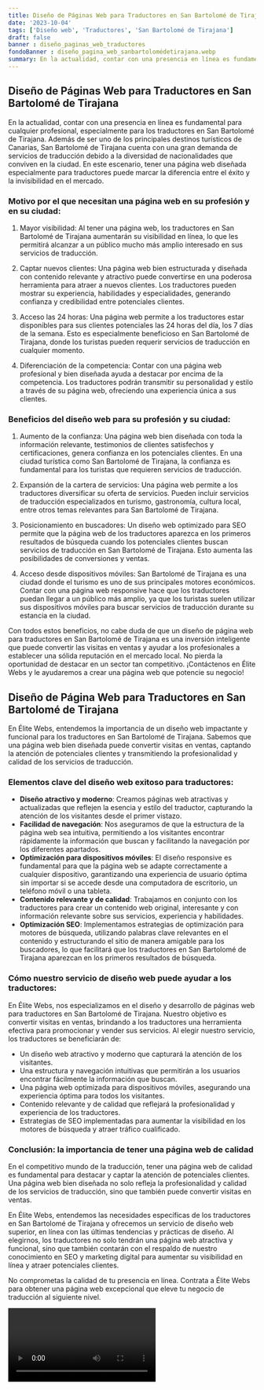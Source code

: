 ```yaml
---
title: Diseño de Páginas Web para Traductores en San Bartolomé de Tirajana
date: '2023-10-04'
tags: ['Diseño web', 'Traductores', 'San Bartolomé de Tirajana']
draft: false
banner : diseño_paginas_web_traductores
fondoBanner : diseño_pagina_web_sanbartolomédetirajana.webp
summary: En la actualidad, contar con una presencia en línea es fundamental para cualquier profesional, especialmente para los traductores en San Bartolomé de Tirajana. Además de ser uno de los principales destinos turísticos de Canarias, San Bartolomé de Tirajana cuenta con una gran demanda de servicios de traducción debido a la diversidad de nacionalidades que conviven en la ciudad. En este escenario, tener una página web diseñada especialmente para traductores puede marcar la diferencia entre el éxito y la invisibilidad en el mercado.
---
```


## Diseño de Páginas Web para Traductores en San Bartolomé de Tirajana

En la actualidad, contar con una presencia en línea es fundamental para cualquier profesional, especialmente para los traductores en San Bartolomé de Tirajana. Además de ser uno de los principales destinos turísticos de Canarias, San Bartolomé de Tirajana cuenta con una gran demanda de servicios de traducción debido a la diversidad de nacionalidades que conviven en la ciudad. En este escenario, tener una página web diseñada especialmente para traductores puede marcar la diferencia entre el éxito y la invisibilidad en el mercado.

### Motivo por el que necesitan una página web en su profesión y en su ciudad:

1. Mayor visibilidad: Al tener una página web, los traductores en San Bartolomé de Tirajana aumentarán su visibilidad en línea, lo que les permitirá alcanzar a un público mucho más amplio interesado en sus servicios de traducción.

2. Captar nuevos clientes: Una página web bien estructurada y diseñada con contenido relevante y atractivo puede convertirse en una poderosa herramienta para atraer a nuevos clientes. Los traductores pueden mostrar su experiencia, habilidades y especialidades, generando confianza y credibilidad entre potenciales clientes.

3. Acceso las 24 horas: Una página web permite a los traductores estar disponibles para sus clientes potenciales las 24 horas del día, los 7 días de la semana. Esto es especialmente beneficioso en San Bartolomé de Tirajana, donde los turistas pueden requerir servicios de traducción en cualquier momento.

4. Diferenciación de la competencia: Contar con una página web profesional y bien diseñada ayuda a destacar por encima de la competencia. Los traductores podrán transmitir su personalidad y estilo a través de su página web, ofreciendo una experiencia única a sus clientes.

### Beneficios del diseño web para su profesión y su ciudad:

1. Aumento de la confianza: Una página web bien diseñada con toda la información relevante, testimonios de clientes satisfechos y certificaciones, genera confianza en los potenciales clientes. En una ciudad turística como San Bartolomé de Tirajana, la confianza es fundamental para los turistas que requieren servicios de traducción.

2. Expansión de la cartera de servicios: Una página web permite a los traductores diversificar su oferta de servicios. Pueden incluir servicios de traducción especializados en turismo, gastronomía, cultura local, entre otros temas relevantes para San Bartolomé de Tirajana.

3. Posicionamiento en buscadores: Un diseño web optimizado para SEO permite que la página web de los traductores aparezca en los primeros resultados de búsqueda cuando los potenciales clientes buscan servicios de traducción en San Bartolomé de Tirajana. Esto aumenta las posibilidades de conversiones y ventas.

4. Acceso desde dispositivos móviles: San Bartolomé de Tirajana es una ciudad donde el turismo es uno de sus principales motores económicos. Contar con una página web responsive hace que los traductores puedan llegar a un público más amplio, ya que los turistas suelen utilizar sus dispositivos móviles para buscar servicios de traducción durante su estancia en la ciudad.

Con todos estos beneficios, no cabe duda de que un diseño de página web para traductores en San Bartolomé de Tirajana es una inversión inteligente que puede convertir las visitas en ventas y ayudar a los profesionales a establecer una sólida reputación en el mercado local. No pierda la oportunidad de destacar en un sector tan competitivo. ¡Contáctenos en Élite Webs y le ayudaremos a crear una página web que potencie su negocio!

<GifSeo />

<Cta />

## Diseño de Página Web para Traductores en San Bartolomé de Tirajana

En Élite Webs, entendemos la importancia de un diseño web impactante y funcional para los traductores en San Bartolomé de Tirajana. Sabemos que una página web bien diseñada puede convertir visitas en ventas, captando la atención de potenciales clientes y transmitiendo la profesionalidad y calidad de los servicios de traducción.

### Elementos clave del diseño web exitoso para traductores:

- **Diseño atractivo y moderno**: Creamos páginas web atractivas y actualizadas que reflejen la esencia y estilo del traductor, capturando la atención de los visitantes desde el primer vistazo.
- **Facilidad de navegación**: Nos aseguramos de que la estructura de la página web sea intuitiva, permitiendo a los visitantes encontrar rápidamente la información que buscan y facilitando la navegación por los diferentes apartados.
- **Optimización para dispositivos móviles**: El diseño responsive es fundamental para que la página web se adapte correctamente a cualquier dispositivo, garantizando una experiencia de usuario óptima sin importar si se accede desde una computadora de escritorio, un teléfono móvil o una tableta.
- **Contenido relevante y de calidad**: Trabajamos en conjunto con los traductores para crear un contenido web original, interesante y con información relevante sobre sus servicios, experiencia y habilidades.
- **Optimización SEO**: Implementamos estrategias de optimización para motores de búsqueda, utilizando palabras clave relevantes en el contenido y estructurando el sitio de manera amigable para los buscadores, lo que facilitará que los traductores en San Bartolomé de Tirajana aparezcan en los primeros resultados de búsqueda.

### Cómo nuestro servicio de diseño web puede ayudar a los traductores:

En Élite Webs, nos especializamos en el diseño y desarrollo de páginas web para traductores en San Bartolomé de Tirajana. Nuestro objetivo es convertir visitas en ventas, brindando a los traductores una herramienta efectiva para promocionar y vender sus servicios. Al elegir nuestro servicio, los traductores se beneficiarán de:

- Un diseño web atractivo y moderno que capturará la atención de los visitantes.
- Una estructura y navegación intuitivas que permitirán a los usuarios encontrar fácilmente la información que buscan.
- Una página web optimizada para dispositivos móviles, asegurando una experiencia óptima para todos los visitantes.
- Contenido relevante y de calidad que reflejará la profesionalidad y experiencia de los traductores.
- Estrategias de SEO implementadas para aumentar la visibilidad en los motores de búsqueda y atraer tráfico cualificado.

### Conclusión: la importancia de tener una página web de calidad

En el competitivo mundo de la traducción, tener una página web de calidad es fundamental para destacar y captar la atención de potenciales clientes. Una página web bien diseñada no solo refleja la profesionalidad y calidad de los servicios de traducción, sino que también puede convertir visitas en ventas.

En Élite Webs, entendemos las necesidades específicas de los traductores en San Bartolomé de Tirajana y ofrecemos un servicio de diseño web superior, en línea con las últimas tendencias y prácticas de diseño. Al elegirnos, los traductores no solo tendrán una página web atractiva y funcional, sino que también contarán con el respaldo de nuestro conocimiento en SEO y marketing digital para aumentar su visibilidad en línea y atraer potenciales clientes.

No comprometas la calidad de tu presencia en línea. Contrata a Élite Webs para obtener una página web excepcional que eleve tu negocio de traducción al siguiente nivel.

<Video />

<CtaBot job='Traductores' city='San Bartolomé de Tirajana'/>

<Gmaps query='San Bartolomé de Tirajana+españa+maps' />